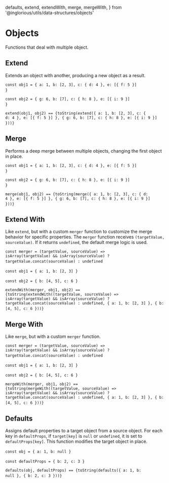 
  defaults,
  extend,
  extendWith,
  merge,
  mergeWith,
} from '@inglorious/utils/data-structures/objects'

<Meta title="Utils/Data Structures/Objects" />

# Objects

Functions that deal with multiple object.

## Extend

Extends an object with another, producing a new object as a result.

<code>const obj1 = \{ a: 1, b: [2, 3], c: \{ d: 4 \}, e: [\{ f: 5 \}] \}</code>&nbsp;

<code>const obj2 = \{ g: 6, b: [7], c: \{ h: 8 \}, e: [\{ i: 9 \}] \}</code>&nbsp;

<code>extend(obj1, obj2) == {toString(extend({ a: 1, b: [2, 3], c: { d: 4 }, e: [{ f: 5 }] }, { g: 6, b: [7], c: { h: 8 }, e: [{ i: 9 }] }))}</code>&nbsp;

## Merge

Performs a deep merge between multiple objects, changing the first object in place.

<code>const obj1 = \{ a: 1, b: [2, 3], c: \{ d: 4 \}, e: [\{ f: 5 \}] \}</code>&nbsp;

<code>const obj2 = \{ g: 6, b: [7], c: \{ h: 8 \}, e: [\{ i: 9 \}] \}</code>&nbsp;

<code>merge(obj1, obj2) == {toString(merge({ a: 1, b: [2, 3], c: { d: 4 }, e: [{ f: 5 }] }, { g: 6, b: [7], c: { h: 8 }, e: [{ i: 9 }] }))}</code>&nbsp;

## Extend With

Like `extend`, but with a custom `merger` function to customize the merge behavior for specific properties. The `merger` function receives `(targetValue, sourceValue)`. If it returns `undefined`, the default merge logic is used.

<code>const merger = (targetValue, sourceValue) => isArray(targetValue) && isArray(sourceValue) ? targetValue.concat(sourceValue) : undefined</code>&nbsp;

<code>const obj1 = \{ a: 1, b: [2, 3] \}</code>&nbsp;

<code>const obj2 = \{ b: [4, 5], c: 6 \}</code>&nbsp;

<code>extendWith(merger, obj1, obj2) == {toString(extendWith((targetValue, sourceValue) => isArray(targetValue) && isArray(sourceValue) ? targetValue.concat(sourceValue) : undefined, { a: 1, b: [2, 3] }, { b: [4, 5], c: 6 }))}</code>&nbsp;

## Merge With

Like `merge`, but with a custom `merger` function.

<code>const merger = (targetValue, sourceValue) => isArray(targetValue) && isArray(sourceValue) ? targetValue.concat(sourceValue) : undefined</code>&nbsp;

<code>const obj1 = \{ a: 1, b: [2, 3] \}</code>&nbsp;

<code>const obj2 = \{ b: [4, 5], c: 6 \}</code>&nbsp;

<code>mergeWith(merger, obj1, obj2) == {toString(mergeWith((targetValue, sourceValue) => isArray(targetValue) && isArray(sourceValue) ? targetValue.concat(sourceValue) : undefined, { a: 1, b: [2, 3] }, { b: [4, 5], c: 6 }))}</code>&nbsp;

## Defaults

Assigns default properties to a target object from a source object. For each key in `defaultProps`, if `target[key]` is `null` or `undefined`, it is set to `defaultProps[key]`. This function modifies the target object in place.

<code>const obj = \{ a: 1, b: null \}</code>&nbsp;

<code>const defaultProps = \{ b: 2, c: 3 \}</code>&nbsp;

<code>defaults(obj, defaultProps) == {toString(defaults({ a: 1, b: null }, { b: 2, c: 3 }))}</code>&nbsp;
